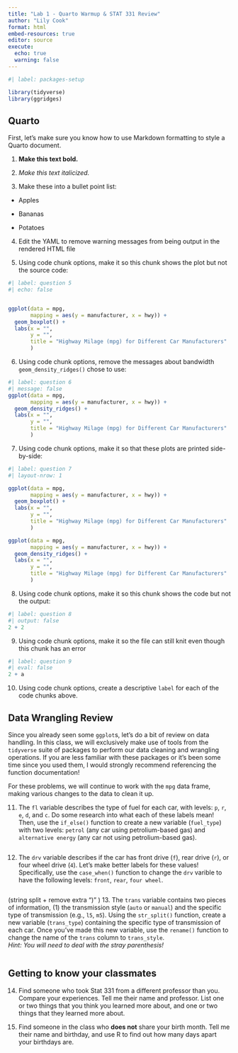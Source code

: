 ```yaml
---
title: "Lab 1 - Quarto Warmup & STAT 331 Review"
author: "Lily Cook"
format: html
embed-resources: true
editor: source
execute: 
  echo: true
  warning: false
---
```


```r
#| label: packages-setup

library(tidyverse)
library(ggridges)
```

## Quarto

First, let's make sure you know how to use Markdown formatting to style a Quarto document.

1.  **Make this text bold.**

2.  *Make this text italicized.*

3.  Make these into a bullet point list:

-   Apples

-   Bananas

-   Potatoes

4.  Edit the YAML to remove warning messages from being output in the rendered HTML file

5.  Using code chunk options, make it so this chunk shows the plot but not the source code:

```r
#| label: question 5
#| echo: false


ggplot(data = mpg, 
       mapping = aes(y = manufacturer, x = hwy)) + 
  geom_boxplot() +
  labs(x = "",
       y = "", 
       title = "Highway Milage (mpg) for Different Car Manufacturers"
       )
```

6.  Using code chunk options, remove the messages about bandwidth `geom_density_ridges()` chose to use:

```r
#| label: question 6
#| message: false
ggplot(data = mpg, 
       mapping = aes(y = manufacturer, x = hwy)) + 
  geom_density_ridges() +
  labs(x = "",
       y = "", 
       title = "Highway Milage (mpg) for Different Car Manufacturers"
       )
```

7.  Using code chunk options, make it so that these plots are printed side-by-side:

```r
#| label: question 7
#| layout-nrow: 1

ggplot(data = mpg, 
       mapping = aes(y = manufacturer, x = hwy)) + 
  geom_boxplot() +
  labs(x = "",
       y = "", 
       title = "Highway Milage (mpg) for Different Car Manufacturers"
       )

ggplot(data = mpg, 
       mapping = aes(y = manufacturer, x = hwy)) + 
  geom_density_ridges() +
  labs(x = "",
       y = "", 
       title = "Highway Milage (mpg) for Different Car Manufacturers"
       )

```

8.  Using code chunk options, make it so this chunk shows the code but not the output:

```r
#| label: question 8
#| output: false
2 + 2
```

9.  Using code chunk options, make it so the file can still knit even though this chunk has an error

```r
#| label: question 9
#| eval: false
2 + a
```

10. Using code chunk options, create a descriptive `label` for each of the code chunks above.

## Data Wrangling Review

Since you already seen some `ggplot`s, let's do a bit of review on data handling. In this class, we will exclusively make use of tools from the `tidyverse` suite of packages to perform our data cleaning and wrangling operations. If you are less familiar with these packages or it's been some time since you used them, I would strongly recommend referencing the function documentation!

For these problems, we will continue to work with the `mpg` data frame, making various changes to the data to clean it up.

11. The `fl` variable describes the type of fuel for each car, with levels: `p`, `r`, `e`, `d`, and `c`. Do some research into what each of these labels mean! Then, use the `if_else()` function to create a new variable (`fuel_type`) with two levels: `petrol` (any car using petrolium-based gas) and `alternative energy` (any car not using petrolium-based gas).

```r

```

12. The `drv` variable describes if the car has front drive (`f`), rear drive (`r`), or four wheel drive (`4`). Let's make better labels for these values! Specifically, use the `case_when()` function to change the `drv` varible to have the following levels: `front`, `rear`, `four wheel`.

```r

```

(string split + remove extra ")" ) 13. The `trans` variable contains two pieces of information, (1) the transmission style (`auto` or `manual`) and the specific type of transmission (e.g., `l5`, `m5`). Using the `str_split()` function, create a new variable (`trans_type`) containing the specific type of transmission of each car. Once you've made this new variable, use the `rename()` function to change the name of the `trans` column to `trans_style`.\
*Hint: You will need to deal with the stray parenthesis!*

```r

```

## Getting to know your classmates

14. Find someone who took Stat 331 from a different professor than you. Compare your experiences. Tell me their name and professor. List one or two things that you think you learned more about, and one or two things that they learned more about.

15. Find someone in the class who **does not** share your birth month. Tell me their name and birthday, and use R to find out how many days apart your birthdays are.

